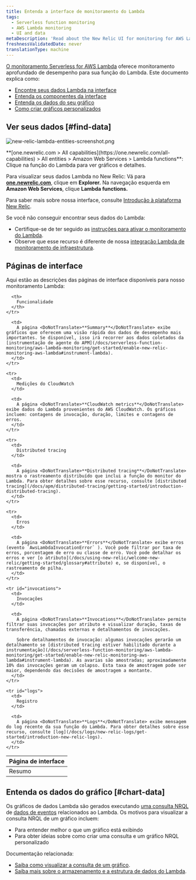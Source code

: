 ```yaml
---
title: Entenda a interface de monitoramento do Lambda
tags:
  - Serverless function monitoring
  - AWS Lambda monitoring
  - UI and data
metaDescription: 'Read about the New Relic UI for monitoring for AWS Lambda functions, including details about the UI pages and charts.'
freshnessValidatedDate: never
translationType: machine
---
```



[O monitoramento Serverless for AWS Lambda](/docs/introduction-new-relic-monitoring-aws-lambda) oferece monitoramento aprofundado de desempenho para sua função do Lambda. Este documento explica como:

* [Encontre seus dados Lambda na interface](#find-data)
* [Entenda os componentes da interface](#ui-pages)
* [Entenda os dados do seu gráfico](#chart-data)
* [Como criar gráficos personalizados](#chart-data)

## Ver seus dados [#find-data]

<img
  title="new-relic-lambda-entities-screenshot.png"
  alt="new-relic-lambda-entities-screenshot.png"
  src={lambdaAllEntities}
/>

<figcaption>
  <DoNotTranslate>**[one.newrelic.com > All capabilities](https://one.newrelic.com/all-capabilities) > All entities > Amazon Web Services > Lambda functions**</DoNotTranslate>: Clique na função do Lambda para ver gráficos e detalhes.
</figcaption>

Para visualizar seus dados Lambda no New Relic: Vá para <DoNotTranslate>**[one.newrelic.com](https://one.newrelic.com/all-capabilities)**</DoNotTranslate>, clique em <DoNotTranslate>**Explorer.**</DoNotTranslate> Na navegação esquerda em <DoNotTranslate>**Amazon Web Services**</DoNotTranslate>, clique <DoNotTranslate>**Lambda functions.**</DoNotTranslate>

Para saber mais sobre nossa interface, consulte [Introdução à plataforma New Relic](/docs/project-wanda-early-access-future-new-relic-platform).

<Callout variant="important">
  Se você não conseguir encontrar seus dados do Lambda:

  * Certifique-se de ter seguido as [instruções para ativar o monitoramento do Lambda](/docs/install-enable-new-relics-monitoring-aws-lambda).
  * Observe que esse recurso é diferente de nossa [integração Lambda de monitoramento de infraestrutura](/docs/integrations/amazon-integrations/aws-integrations-list/aws-lambda-monitoring-integration).
</Callout>

## Páginas de interface

Aqui estão as descrições das páginas de interface disponíveis para nosso monitoramento Lambda:

<table>
  <thead>
    <tr>
      <th style={{ width: "150px" }}>
        Página de interface
      </th>

      <th>
        Funcionalidade
      </th>
    </tr>
  </thead>

  <tbody>
    <tr>
      <td>
        Resumo
      </td>

      <td>
        A página <DoNotTranslate>**Summary**</DoNotTranslate> exibe gráficos que oferecem uma visão rápida dos dados de desempenho mais importantes. Se disponível, isso irá recorrer aos dados coletados da [instrumentação de agente do APM](/docs/serverless-function-monitoring/aws-lambda-monitoring/get-started/enable-new-relic-monitoring-aws-lambda#instrument-lambda).
      </td>
    </tr>

    <tr>
      <td>
        Medições do CloudWatch
      </td>

      <td>
        A página <DoNotTranslate>**CloudWatch metrics**</DoNotTranslate> exibe dados do Lambda provenientes do AWS CloudWatch. Os gráficos incluem: contagens de invocação, duração, limites e contagens de erros.
      </td>
    </tr>

    <tr>
      <td>
        Distributed tracing
      </td>

      <td>
        A página <DoNotTranslate>**Distributed tracing**</DoNotTranslate> mostra o rastreamento distribuído que inclui a função do monitor do Lambda. Para obter detalhes sobre esse recurso, consulte [distributed tracing](/docs/apm/distributed-tracing/getting-started/introduction-distributed-tracing).
      </td>
    </tr>

    <tr>
      <td>
        Erros
      </td>

      <td>
        A página <DoNotTranslate>**Errors**</DoNotTranslate> exibe erros (evento `AwsLambdaInvocationError` ). Você pode filtrar por taxa de erros, porcentagem de erro ou classe de erro. Você pode detalhar os erros e ver [o atributo](/docs/using-new-relic/welcome-new-relic/getting-started/glossary#attribute) e, se disponível, o rastreamento de pilha.
      </td>
    </tr>

    <tr id="invocations">
      <td>
        Invocações
      </td>

      <td>
        A página <DoNotTranslate>**Invocations**</DoNotTranslate> permite filtrar suas invocações por atributo e visualizar duração, taxas de transferência, chamadas externas e detalhamentos de invocações.

        Sobre detalhamentos de invocação: algumas invocações gerarão um detalhamento se [distributed tracing estiver habilitado durante a instrumentação](/docs/serverless-function-monitoring/aws-lambda-monitoring/get-started/enable-new-relic-monitoring-aws-lambda#instrument-lambda). As avarias são amostradas; aproximadamente 10% das invocações geram um colapso. Esta taxa de amostragem pode ser maior, dependendo das decisões de amostragem a montante.
      </td>
    </tr>

    <tr id="logs">
      <td>
        Registro
      </td>

      <td>
        A página <DoNotTranslate>**Logs**</DoNotTranslate> exibe mensagem do log recente da sua função do Lambda. Para obter detalhes sobre esse recurso, consulte [log](/docs/logs/new-relic-logs/get-started/introduction-new-relic-logs).
      </td>
    </tr>
  </tbody>
</table>

## Entenda os dados do gráfico [#chart-data]

Os gráficos de dados Lambda são gerados executando [uma consulta NRQL](/docs/insights/nrql-new-relic-query-language/using-nrql/introduction-nrql) de [dados de eventos](/docs/understand-your-lambda-data#data-structure) relacionados ao Lambda. Os motivos para visualizar a consulta NRQL de um gráfico incluem:

* Para entender melhor o que um gráfico está exibindo
* Para obter ideias sobre como criar uma consulta e um gráfico NRQL personalizado

Documentação relacionada:

* [Saiba como visualizar a consulta de um gráfico](/docs/new-relic-solutions/new-relic-one/introduction-new-relic-platform#view-query).
* [Saiba mais sobre o armazenamento e a estrutura de dados do Lambda](/docs/understand-your-lambda-data).